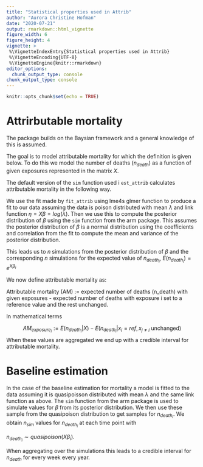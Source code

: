 ```yaml
---
title: "Statistical properties used in Attrib"
author: "Aurora Christine Hofman"
date: "2020-07-21"
output: rmarkdown::html_vignette
figure_width: 6
figure_height: 4
vignette: >
 %\VignetteIndexEntry{Statistical properties used in Attrib}
 %\VignetteEncoding{UTF-8}
 %\VignetteEngine{knitr::rmarkdown}
editor_options:
  chunk_output_type: console
chunk_output_type: console
---
```



```r
knitr::opts_chunk$set(echo = TRUE)
```


# Attrirbutable mortality
The package builds on the Baysian framework and a general knowledge of this is assumed.

The goal is to model attributable mortality for which the definition is given below. To do this we model the number of deaths ($n_{death}$) as a function of given exposures represented in the matrix $X$. 

The default version of the `sim` function used i `est_attrib`  calculates attributable mortality in the following way.

We use the fit made by `fit_attrib` using lme4s glmer function to produce a fit to our data assuming the data is poison distributed with mean $\lambda$ and link function $\eta = X \beta = log(\lambda)$. Then we use this to compute the posterior distribution of $\beta$ using the `sim` function from the arm package. This assumes the posterior distribution of  $\beta$ is a normal distribution using the coefficients and correlation from the fit to compute the mean and variance of the posterior distribution. 

This leads us to $n$ simulations from the posterior distribution of $\beta$ and the corresponding $n$ simulations for the expected value of $n_{death_i}$, $E(n_{death_i}) = e^{X \beta_i}$

We now define attributable mortality as: 

Attributable mortality (AM) := expected number of deaths (n_death) with given exposures - expected number of deaths with exposure i set to a reference value and the rest unchanged. 

In mathematical terms 

$$
AM_{exposure_i} := E(n_{death_i}| X) - E(n_{death_i}| x_i = ref, x_{j \neq i} \text{ unchanged})
$$
When these values are aggregated we end up with a credible interval for attributable mortality. 

# Baseline estimation

In the case of the baseline estimation for mortality a model is fitted to the data assuming it is quasipoisson distributed with mean $\lambda$ and the same link function as above. The `sim` function from the arm package is used to simulate values for $\beta$ from its posterior distribution. We then use these sample from the quasipoison distribution to get samples for $n_{death_i}$. We obtain $n_{sim}$ values for $n_{death_i}$ at each time point with 

$n_{death_i} \sim  quasipoison(X \beta_i)$.

When aggregating over the simulations this leads to a credible interval for $n_{death}$ for every week every year. 
